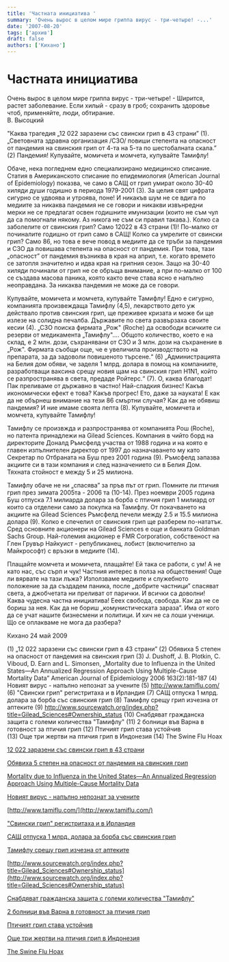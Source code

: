 ```yaml
---
title: 'Частната инициатива '
summary: 'Очень вырос в целом мире гриппа вирус - три-четыре! -...'
date: '2007-08-20'
tags: ['архив']
draft: false
authors: ['Кихано']
---
```


# Частната инициатива

Очень вырос в целом мире
гриппа вирус - три-четыре! -
Ширится, растет заболевание.
Если хилый - сразу в гроб;
сохранить здоровье чтоб,
применяйте, люди, обтирание.  
 В. Высоцкий

"Каква трагедия „12 022 заразени със свински грип в 43 страни” (1). „Световната здравна организация /СЗО/ повиши степента на опасност от пандемия на свинския грип от 4-та на 5-та по шестобалната скала.” (2) Пандемия! Купувайте, момичета и момчета, купувайте Тамифлу!

Обаче, нека погледнем едно специализирано медицинско списание. Статия в Американското списание по епидемиология (American Journal of Epidemiology) показва, че само в САЩ от грип умират около 30-40 хиляди души годишно в периода 1979-2001 (3). За целия свят цифрата сигурно се удвоява и утроява, поне! И никакъв шум не се вдига по медиите за никаква пандемия не се говори и никакви извънредни мерки не се предлагат освен годишните имунизации (които не съм чул да са помогнали някому. Аз никога не съм си правил такава.). Колко са заболелите от свинския грип? Само 12022 в 43 страни (1)! По-малко от починалите годишно от грип само в САЩ! Колко са умрелите от свински грип? Само 86, но това е вече повод в медиите да се тръби за пандемия и СЗО да повишава степента на опасност от пандемия. При това, тази „опасност” от пандемия възниква в края на април, т.е. когато времето се затопля значително и идва края на грипния сезон. Защо на 30-40 хиляди починали от грип не се обръща внимание, а при по-малко от 100 се създава масова паника, която както вече става ясно е напълно неоправдана. За никаква пандемия не може да се говори.

Купувайте, момичета и момчета, купувайте Тамифлу! Едно е сигурно, компанията произвеждаща Тамифлу (4,5), лекарството дето уж действало против свинския грип, ще преживее кризата и може би ще излезе на солидна печалба. Държавите по света развързаха своите кесии (4). „СЗО поиска фирмата „Рож" (Roche) да освободи всичките си резерви от медикамента „Тамифлу"…. Общото количество, което е на склад, е 2 млн. дози, съхранявани от СЗО и 3 млн. дози на съхранение в „Рож". Фирмата съобщи още, че е увеличила производството на препарата, за да задоволи повишеното търсене.“ (6) „Администрацията на Белия дом обяви, че заделя 1 млрд. долара в помощ на компаниите, разработващи ваксина срещу новия щам на свинския грип H1N1, който се разпространява в света, предаде Ройтерс.“ (7). О, каква благодат! Пак преливаме от държавно в частно! Най-сладкия бизнес! Какъв икономически ефект е това? Какъв прогрес! Ето, даже за науката! Е как да не обърнеш внимание на тези 86 смъртни случая? Как да не обявиш пандемия? И ние имаме своята лепта (8). Купувайте, момичета и момчета, купувайте Тамифлу!

Тамифлу се произвжда и разпространява от компанията Рош (Roche), но патента принадлежи на Gilead Sciences. Компания в чийто борд на директорите Доналд Ръмсфелд участва от 1988 година и на която е главен изпълнителен директор от 1997 до назначаването му като Секретар по Отбраната на Буш през 2001 година (9). Ръмсфелд запазва акциите си в тази компания и след назначението си в Белия Дом. Тяхната стойност е между 5 и 25 милиона.

Тамифлу обаче не ни „спасява” за пръв път от грип. Помните ли птичия грип през зимата 2005та - 2006 та (10-14). През ноември 2005 година Буш отпуска 7.1 милиарда долара за борба с птичия грип 1 милиард от които са отделени само за покупка на Тамифлу. От покачването на акциите на Gilead Sciences Ръмсфелд печели между 2.5 и 15.5 милиона долара (9). Колко е спечелил от свинския грип ще разберем по-нататък. Сред основните акционери на Gilead Sciences е още и банката Goldman Sachs Group. Най-големия акционер е FMR Corporation, собственост на Глен Грувър Найкуист - републиканец, лобист (включително за Майкрософт) с връзки в медиите (14).

Плащайте момчета и момичета, плащайте! Ей така се работи, с ум! А не като нас, със сърп и чук! Частния интерес в полза на обществения! Още ли вярвате на тази лъжа? Използваме медиите и служебното положение за да създадем паника, после „добрите частници” спасяват света, а джобчетата ни преливат от парички. И всички са доволни! Каква чудесна частна инициатива! Еeeх свобода, свобода. Как да не се бориш за нея. Как да не бориш „комунистическата зараза”. Има от кого да се учат нашите бизнесмени и политици. И хич не са лоши ученици. Що се оплакваме не мога да разбера?

Кихано 24 май 2009

(1) „12 022 заразени със свински грип в 43 страни”
(2) Обявиха 5 степен на опасност от пандемия на свинския грип
(3) J. Dushoff, J. B. Plotkin, C. Viboud, D. Earn and L. Simonsen, „Mortality due to Influenza in the United States—An Annualized Regression Approach Using Multiple-Cause Mortality Data” American Journal of Epidemiology 2006 163(2):181-187
(4) Новият вирус - напълно непознат за учените
(5) http://www.tamiflu.com/
(6) "Свински грип" регистритаха и в Ирландия
(7) САЩ отпуска 1 млрд. долара за борба със свинския грип
(8) Тамифлу срещу грип изчезна от аптеките
(9) http://www.sourcewatch.org/index.php?title=Gilead_Sciences#Ownership_status
(10) Снабдяват гражданска защита с големи количества "Тамифлу"
(11) 2 болници във Варна в готовност за птичия грип
(12) Птичият грип става устойчив  
 (13) Още три жертви на птичия грип в Индонезия
(14) The Swine Flu Hoax

[12 022 заразени със свински грип в 43 страни](http://news.ibox.bg/news/id_1717103995)

[Обявиха 5 степен на опасност от пандемия на свинския грип](http://news.ibox.bg/news/id_911634067)

[Mortality due to Influenza in the United States—An Annualized Regression Approach Using Multiple-Cause Mortality Data](http://aje.oxfordjournals.org/cgi/content/full/163/2/181)

[Новият вирус - напълно непознат за учените](http://news.ibox.bg/news/id_1259668783)

[http://www.tamiflu.com/](http://www.tamiflu.com/)

["Свински грип" регистритаха и в Ирландия](http://news.ibox.bg/news/id_2053627302)

[САЩ отпуска 1 млрд. долара за борба със свинския грип](http://news.ibox.bg/news/id_255787164)

[Тамифлу срещу грип изчезна от аптеките](http://www.trud.bg/Article.asp?ArticleId=85115)

[http://www.sourcewatch.org/index.php?title=Gilead_Sciences#Ownership_status](http://www.sourcewatch.org/index.php?title=Gilead_Sciences#Ownership_status)

[Снабдяват гражданска защита с големи количества "Тамифлу"](http://news.ibox.bg/news/id_661413765)

[2 болници във Варна в готовност за птичия грип](http://news.ibox.bg/news/id_404559133)

[Птичият грип става устойчив](http://news.ibox.bg/news/id_230714128)

[Още три жертви на птичия грип в Индонезия](http://news.ibox.bg/news/id_1587849224)

[The Swine Flu Hoax](http://slamxhype.com/blogs/the-swine-flu-hoax/)
